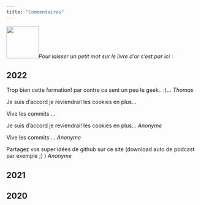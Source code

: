 ```yaml
---
title: "Commentaires"
---
```


![](data/livre.png){width="84"}*Pour laisser un petit mot sur le livre d'or c'est par ici :*

::: panel-tabset
## 2022

Trop bien cette formation! par contre ca sent un peu le geek.. :)... *Thomas*

Je suis d'accord je reviendrai! les cookies en plus...

Vive les commits ...

Je suis d'accord je reviendrai! les cookies en plus... *Anonyme*

Vive les commits ... *Anonyme*

Partagez vos super idées de github sur ce site (download auto de podcast par exemple ;) ) *Anonyme*
:::

::: panel-tabset
## 2021
:::

::: panel-tabset
## 2020
:::
